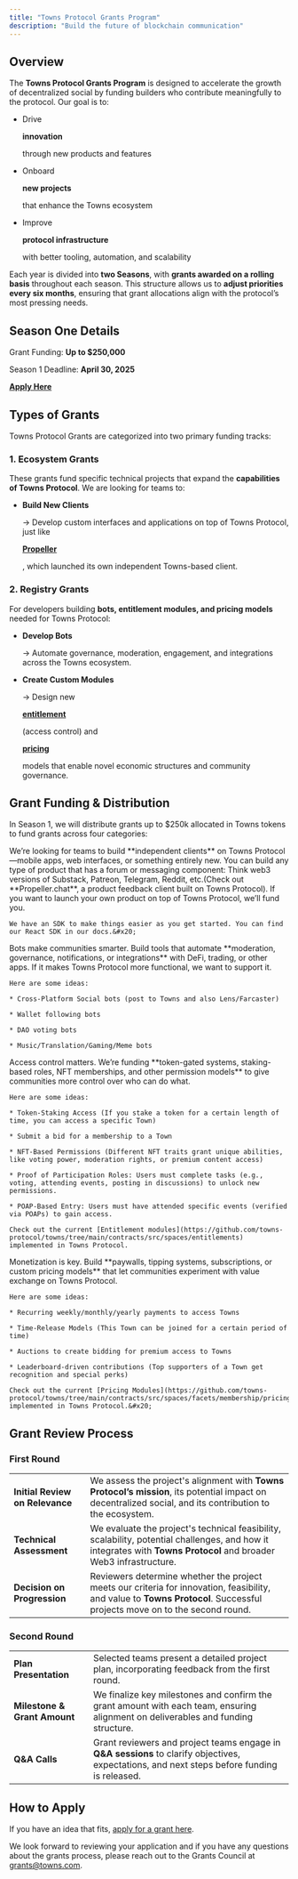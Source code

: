 ```yaml
---
title: "Towns Protocol Grants Program"
description: "Build the future of blockchain communication"
---
```


## **Overview**

The **Towns Protocol Grants Program** is designed to accelerate the growth of decentralized social by funding builders who contribute meaningfully to the protocol. Our goal is to:

* Drive 

  **innovation**

   

  through new products and features

* Onboard 

  **new projects**

   

  that enhance the Towns ecosystem

* Improve 

  **protocol infrastructure**

   

  with better tooling, automation, and scalability

Each year is divided into **two Seasons**, with **grants awarded on a rolling basis** throughout each season. This structure allows us to **adjust priorities every six months**, ensuring that grant allocations align with the protocol’s most pressing needs.

## Season One Details

Grant Funding: **Up to $250,000** 

Season 1 Deadline: **April 30, 2025**

[**Apply Here**](https://forms.gle/69bqjfXHWaffeui78)

## **Types of Grants**

Towns Protocol Grants are categorized into two primary funding tracks:

### **1. Ecosystem Grants**&#x20;

These grants fund specific technical projects that expand the **capabilities of Towns Protocol**. We are looking for teams to:

* **Build New Clients**

  → Develop custom interfaces and applications on top of Towns Protocol, just like

  [**Propeller**](https://propeller.chat/)

  , which launched its own independent Towns-based client.

### **2. Registry Grants**

For developers building **bots, entitlement modules, and pricing models** needed for Towns Protocol:

* **Develop Bots**

  → Automate governance, moderation, engagement, and integrations across the Towns ecosystem.

* **Create Custom Modules**

  → Design new

  [**entitlement**](https://docs.towns.com/towns-smart-contracts/roles-entitlements)

  (access control) and

  [**pricing**](https://docs.towns.com/towns-smart-contracts/pricing-modules)

  models that enable novel economic structures and community governance.

## **Grant Funding & Distribution**

In Season 1, we will distribute grants up to $250k allocated in Towns tokens to fund grants across four categories:

<AccordionGroup>
  <Accordion title="Building New Clients" defaultOpen={false}>
    We’re looking for teams to build **independent clients** on Towns Protocol—mobile apps, web interfaces, or something entirely new. You can build any type of product that has a forum or messaging component: Think web3 versions of Substack, Patreon, Telegram, Reddit, etc.(Check out **Propeller.chat**, a product feedback client built on Towns Protocol). If you want to launch your own product on top of Towns Protocol, we’ll fund you.

    We have an SDK to make things easier as you get started. You can find our React SDK in our docs.&#x20;
  </Accordion>

  <Accordion title="Building Bots " defaultOpen={false}>
    Bots make communities smarter. Build tools that automate **moderation, governance, notifications, or integrations** with DeFi, trading, or other apps. If it makes Towns Protocol more functional, we want to support it.

    Here are some ideas:

    * Cross-Platform Social bots (post to Towns and also Lens/Farcaster)

    * Wallet following bots

    * DAO voting bots

    * Music/Translation/Gaming/Meme bots
  </Accordion>

  <Accordion title="Building Entitlement Modules" defaultOpen={false}>
    Access control matters. We’re funding **token-gated systems, staking-based roles, NFT memberships, and other permission models** to give communities more control over who can do what.

    Here are some ideas:

    * Token-Staking Access (If you stake a token for a certain length of time, you can access a specific Town)

    * Submit a bid for a membership to a Town

    * NFT-Based Permissions (Different NFT traits grant unique abilities, like voting power, moderation rights, or premium content access)

    * Proof of Participation Roles: Users must complete tasks (e.g., voting, attending events, posting in discussions) to unlock new permissions.

    * POAP-Based Entry: Users must have attended specific events (verified via POAPs) to gain access.

    Check out the current [Entitlement modules](https://github.com/towns-protocol/towns/tree/main/contracts/src/spaces/entitlements) implemented in Towns Protocol.
  </Accordion>

  <Accordion title="Building Pricing Modules" defaultOpen={false}>
    Monetization is key. Build **paywalls, tipping systems, subscriptions, or custom pricing models** that let communities experiment with value exchange on Towns Protocol.

    Here are some ideas:

    * Recurring weekly/monthly/yearly payments to access Towns

    * Time-Release Models (This Town can be joined for a certain period of time)

    * Auctions to create bidding for premium access to Towns

    * Leaderboard-driven contributions (Top supporters of a Town get recognition and special perks)

    Check out the current [Pricing Modules](https://github.com/towns-protocol/towns/tree/main/contracts/src/spaces/facets/membership/pricing) implemented in Towns Protocol.&#x20;
  </Accordion>
</AccordionGroup>

## Grant Review Process

### First Round

|                                 |                                                                                                                                                                           |
| ------------------------------- | ------------------------------------------------------------------------------------------------------------------------------------------------------------------------- |
| **Initial Review on Relevance** | We assess the project's alignment with **Towns Protocol’s mission**, its potential impact on decentralized social, and its contribution to the ecosystem.                 |
| **Technical Assessment**        | We evaluate the project's technical feasibility, scalability, potential challenges, and how it integrates with **Towns Protocol** and broader Web3 infrastructure.        |
| **Decision on Progression**     | Reviewers determine whether the project meets our criteria for innovation, feasibility, and value to **Towns Protocol**. Successful projects move on to the second round. |

### Second Round

|                              |                                                                                                                                               |
| ---------------------------- | --------------------------------------------------------------------------------------------------------------------------------------------- |
| **Plan Presentation**        | Selected teams present a detailed project plan, incorporating feedback from the first round.                                                  |
| **Milestone & Grant Amount** | We finalize key milestones and confirm the grant amount with each team, ensuring alignment on deliverables and funding structure.             |
| **Q\&A Calls**               | Grant reviewers and project teams engage in **Q\&A sessions** to clarify objectives, expectations, and next steps before funding is released. |

## How to Apply

If you have an idea that fits, [apply for a grant here](https://forms.gle/69bqjfXHWaffeui78). &#x20;

We look forward to reviewing your application and if you have any questions about the grants process, please reach out to the Grants Council at [grants@towns.com](mailto:grants@towns.com).